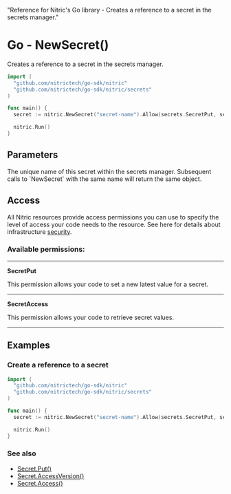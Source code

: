   "Reference for Nitric's Go library - Creates a reference to a secret in the secrets manager."

# Go - NewSecret()

Creates a reference to a secret in the secrets manager.

```go
import (
  "github.com/nitrictech/go-sdk/nitric"
  "github.com/nitrictech/go-sdk/nitric/secrets"
)

func main() {
  secret := nitric.NewSecret("secret-name").Allow(secrets.SecretPut, secrets.SecretAccess)

  nitric.Run()
}
```

## Parameters

<Properties>
  <Property name="name" required type="string">
    The unique name of this secret within the secrets manager. Subsequent calls
    to `NewSecret` with the same name will return the same object.
  </Property>
</Properties>

## Access

All Nitric resources provide access permissions you can use to specify the level of access your code needs to the resource. See here for details about infrastructure [security](/get-started/foundations/infrastructure/security).

### Available permissions:

---

**SecretPut**

This permission allows your code to set a new latest value for a secret.

---

**SecretAccess**

This permission allows your code to retrieve secret values.

---

## Examples

### Create a reference to a secret

```go
import (
  "github.com/nitrictech/go-sdk/nitric"
  "github.com/nitrictech/go-sdk/nitric/secrets"
)

func main() {
  secret := nitric.NewSecret("secret-name").Allow(secrets.SecretPut, secrets.SecretAccess)

  nitric.Run()
}
```

### See also

- [Secret.Put()](./secret-put)
- [Secret.AccessVersion()](./secret-access-version)
- [Secret.Access()](./secret-access)
